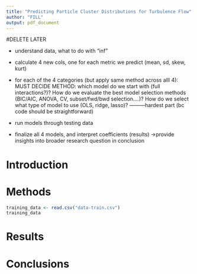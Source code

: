 ```yaml
---
title: "Predicting Particle Cluster Distributions for Turbulence Flow"
author: "FILL"
output: pdf_document
---
```


#DELETE LATER

-   understand data, what to do with "inf"

-   calculate 4 new cols, one for each metric we predict (mean, sd, skew, kurt)

-   for each of the 4 categories (but apply same method across alll 4): MUST DECIDE METHOD: which model do we start with (full interactions?)? How do we evaluate the best model selection methods (BIC/AIC, ANOVA, CV, subset/fwd/bwd selection....)? How do we select what type of model to use (OLS, ridge, lasso)? ———hardest part (bc code should be straightforward)

-   run models through testing data

-   finalize all 4 models, and interpret coefficients (results) -\>provide insights into broader research question in conclusion

# Introduction

# Methods

```r
training_data <- read.csv("data-train.csv")
training_data
```

# Results

# Conclusions
